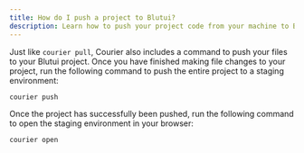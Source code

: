 ```yaml
---
title: How do I push a project to Blutui?
description: Learn how to push your project code from your machine to Blutui.
---
```


Just like `courier pull`, Courier also includes a command to push your files to your Blutui project. Once you have finished making file changes to your project, run the following command to push the entire project to a staging environment:

```bash
courier push
```

Once the project has successfully been pushed, run the following command to open the staging environment in your browser:

```bash
courier open
```
